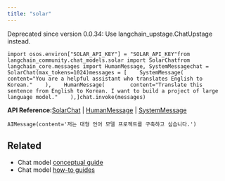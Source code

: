 ```yaml
---
title: "solar"
---
```


Deprecated since version 0.0.34: Use langchain\_upstage.ChatUpstage instead.

```
import osos.environ["SOLAR_API_KEY"] = "SOLAR_API_KEY"from langchain_community.chat_models.solar import SolarChatfrom langchain_core.messages import HumanMessage, SystemMessagechat = SolarChat(max_tokens=1024)messages = [    SystemMessage(        content="You are a helpful assistant who translates English to Korean."    ),    HumanMessage(        content="Translate this sentence from English to Korean. I want to build a project of large language model."    ),]chat.invoke(messages)
```

**API Reference:**[SolarChat](https://python.langchain.com/api_reference/community/chat_models/langchain_community.chat_models.solar.SolarChat.html) | [HumanMessage](https://python.langchain.com/api_reference/core/messages/langchain_core.messages.human.HumanMessage.html) | [SystemMessage](https://python.langchain.com/api_reference/core/messages/langchain_core.messages.system.SystemMessage.html)

```
AIMessage(content='저는 대형 언어 모델 프로젝트를 구축하고 싶습니다.')
```

## Related

* Chat model [conceptual guide](/oss/concepts/chat_models)
* Chat model [how-to guides](/oss/how_to/#chat-models)
